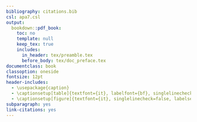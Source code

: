 ```yaml
--- 
bibliography: citations.bib
csl: apa7.csl
output:
  bookdown::pdf_book:
    toc: no
    template: null
    keep_tex: true
    includes:
      in_header: tex/preamble.tex
      before_body: tex/doc_preface.tex
documentclass: book
classoption: oneside
fontsize: 12pt
header-includes:
  - \usepackage{caption}
  - \captionsetup[table]{textfont={it}, labelfont={bf}, singlelinecheck=false, labelsep=newline}
  - \captionsetup[figure]{textfont={it}, singlelinecheck=false, labelsep=period}
subparagraph: yes
link-citations: yes
---
```

